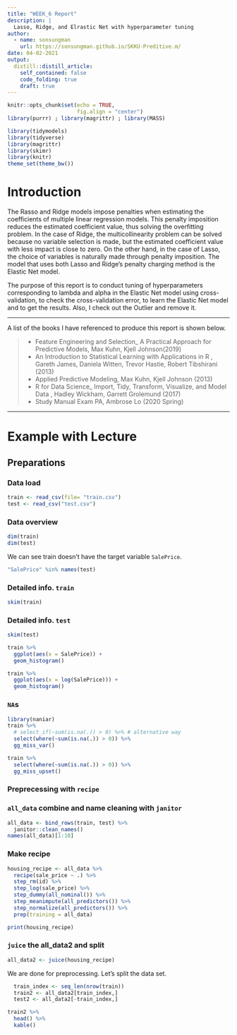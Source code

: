 ```yaml
---
title: "WEEK_6 Report"
description: |
  Lasso, Ridge, and Elrastic Net with hyperparameter tuning
author:
  - name: sonsungman
    url: https://sonsungman.github.io/SKKU-Preditive.m/
date: 04-02-2021
output:
  distill::distill_article:
    self_contained: false
    code_folding: true
    draft: true
---
```

```r
knitr::opts_chunk$set(echo = TRUE,
                      fig.align = "center")
library(purrr) ; library(magrittr) ; library(MASS)
```

```r
library(tidymodels)
library(tidyverse)
library(magrittr)
library(skimr)
library(knitr)
theme_set(theme_bw())
```


# Introduction


The Rasso and Ridge models impose penalties when estimating the coefficients of multiple linear regression models. This penalty imposition reduces the estimated coefficient value, thus solving the overfitting problem. In the case of Ridge, the multicollinearity problem can be solved because no variable selection is made, but the estimated coefficient value with less impact is close to zero. On the other hand, in the case of Lasso, the choice of variables is naturally made through penalty imposition. The model that uses both Lasso and Ridge's penalty charging method is the Elastic Net model.

The purpose of this report is to conduct tuning of hyperparameters corresponding to lambda and alpha in the Elastic Net model using cross-validation, to check the cross-validation error, to learn the Elastic Net model and to get the results. Also, I check out the Outlier and remove it.



***

A list of the books I have referenced to produce this report is shown below.

> -  Feature Engineering and Selection_ A Practical Approach for Predictive Models, Max Kuhn, Kjell Johnson(2019)
> -  An Introduction to Statistical Learning with Applications in R , Gareth James, Daniela Witten, Trevor Hastie, Robert Tibshirani (2013)
> -  Applied Predictive Modeling, Max Kuhn, Kjell Johnson (2013)
> -  R for Data Science_ Import, Tidy, Transform,  Visualize, and Model Data , Hadley Wickham, Garrett  Grolemund (2017)
> - Study Manual Exam PA, Ambrose Lo (2020 Spring)

***



# Example with Lecture


## Preparations {.tabset .tabset-fade}

### Data load


```r
train <- read_csv(file= "train.csv")
test <- read_csv("test.csv")
```


### Data overview {.tabset .tabset-fade}

```r
dim(train)
dim(test)
```

We can see train doesn't have the target variable `SalePrice`.

```r
"SalePrice" %in% names(test)
```


### Detailed info. `train`

```r
skim(train)
```

### Detailed info. `test`

```r
skim(test)
```


```r
train %>% 
  ggplot(aes(x = SalePrice)) +
  geom_histogram()
```

```r
train %>% 
  ggplot(aes(x = log(SalePrice))) +
  geom_histogram()
```

### `NA`s

```r
library(naniar)
train %>% 
  # select_if(~sum(is.na(.)) > 0) %>% # alternative way
  select(where(~sum(is.na(.)) > 0)) %>% 
  gg_miss_var()
```


```r
train %>% 
  select(where(~sum(is.na(.)) > 0)) %>% 
  gg_miss_upset()
```

### Preprecessing with `recipe`

### `all_data` combine and name cleaning with `janitor`

```r
all_data <- bind_rows(train, test) %>% 
  janitor::clean_names()
names(all_data)[1:10]
```

### Make recipe

```r
housing_recipe <- all_data %>% 
  recipe(sale_price ~ .) %>%
  step_rm(id) %>% 
  step_log(sale_price) %>% 
  step_dummy(all_nominal()) %>% 
  step_meanimpute(all_predictors()) %>%
  step_normalize(all_predictors()) %>% 
  prep(training = all_data)

print(housing_recipe)
```

### `juice` the all_data2 and split

```r
all_data2 <- juice(housing_recipe)
```

We are done for preprocessing. Let's split the data set.

```r
  train_index <- seq_len(nrow(train))
  train2 <- all_data2[train_index,]
  test2 <- all_data2[-train_index,]
```


```r
train2 %>% 
  head() %>% 
  kable()
```

